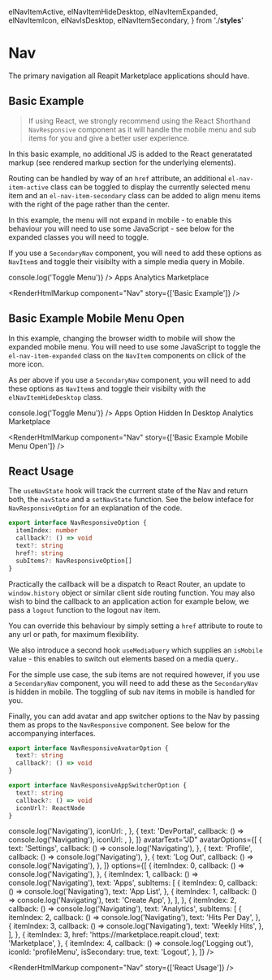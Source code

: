   elNavItemActive,
  elNavItemHideDesktop,
  elNavItemExpanded,
  elNavItemIcon,
  elNavIsDesktop,
  elNavItemSecondary,
} from './__styles__'

<Meta title="Nav" component={NavResponsive} />

# Nav

The primary navigation all Reapit Marketplace applications should have.

## Basic Example

> If using React, we strongly recommend using the React Shorthand `NavResponsive` component as it will handle the mobile menu and sub items for you and give a better user experience.

In this basic example, no additional JS is added to the React generatated markup (see rendered markup section for the underlying elements).

Routing can be handled by way of an `href` attribute, an additional `el-nav-item-active` class can be toggled to display the currently selected menu item and an `el-nav-item-secondary` class can be added to align menu items with the right of the page rather than the center.

In this example, the menu will not expand in mobile - to enable this behaviour you will need to use some JavaScript - see below for the expanded classes you will need to toggle.

If you use a `SecondaryNav` component, you will need to add these options as `NavItem`s and toggle their visibilty with a simple media query in Mobile.

<Canvas>
  <Story name="Basic Example">
    <Nav>
      <NavItem>
        <Icon height="24px" width="100px" icon="reapitLogoInfographic" />
        <Icon
          className={cx(elMlAuto, elMr2, elNavItemHideDesktop)}
          icon="moreSolidSystem"
          fontSize="1.2rem"
          intent="default"
          onClick={() => console.log('Toggle Menu')}
        />
      </NavItem>
      <NavItem className={elNavItemActive} href="https://marketplace.reapit.cloud/apps">
        Apps
      </NavItem>
      <NavItem href="https://developers.reapit.cloud/analytics">Analytics</NavItem>
      <NavItem href="https://marketplace.reapit.cloud">Marketplace</NavItem>
    </Nav>
  </Story>
</Canvas>

<RenderHtmlMarkup component="Nav" story={['Basic Example']} />

## Basic Example Mobile Menu Open

In this example, changing the browser width to mobile will show the expanded mobile menu. You will need to use some JavaScript to toggle the `el-nav-item-expanded` class on the `NavItem` components on cllick of the more icon.

As per above if you use a `SecondaryNav` component, you will need to add these options as `NavItem`s and toggle their visibilty with the `elNavItemHideDesktop` class.

<Canvas>
  <Story name="Basic Example Mobile Menu Open">
    <Nav>
      <NavItem>
        <Icon height="24px" width="100px" icon="reapitLogoInfographic" />
        <Icon
          className={cx(elMlAuto, elMr2, elNavItemHideDesktop)}
          icon="moreSolidSystem"
          fontSize="1.2rem"
          intent="default"
          onClick={() => console.log('Toggle Menu')}
        />
      </NavItem>
      <NavItem className={cx(elNavItemActive, elNavItemExpanded)} href="https://marketplace.reapit.cloud/apps">
        Apps
      </NavItem>
      <NavItem className={cx(elNavItemExpanded, elNavItemHideDesktop)} href="https://marketplace.reapit.cloud">
        Option Hidden In Desktop
      </NavItem>
      <NavItem className={elNavItemExpanded} href="https://developers.reapit.cloud/analytics">
        Analytics
      </NavItem>
      <NavItem className={elNavItemExpanded} href="https://marketplace.reapit.cloud">
        Marketplace
      </NavItem>
    </Nav>
  </Story>
</Canvas>

<RenderHtmlMarkup component="Nav" story={['Basic Example Mobile Menu Open']} />

## React Usage

<ArgsTable component={NavResponsive} />

The `useNavState` hook will track the currrent state of the Nav and return both, the `navState` and a `setNavState` function. See the below inteface for `NavResponsiveOption` for an explanation of the code.

```ts
export interface NavResponsiveOption {
  itemIndex: number
  callback?: () => void
  text?: string
  href?: string
  subItems?: NavResponsiveOption[]
}
```

Practically the callback will be a dispatch to React Router, an update to `window.history` object or similar client side routing function. You may also wish to bind the callback to an application action for example below, we pass a `logout` function to the logout nav item.

You can override this behaviour by simply setting a `href` attribute to route to any url or path, for maximum flexibility.

We also introduce a second hook `useMediaQuery` which supplies an `isMobile` value - this enables to switch out elements based on a media query..

For the simple use case, the sub items are not required however, if you use a `SecondaryNav` component, you will need to add these as the `SecondaryNav` is hidden in mobile. The toggling of sub nav items in mobile is handled for you.

Finally, you can add avatar and app switcher options to the Nav by passing them as props to the `NavResponsive` component. See below for the accompanying interfaces.

```ts
export interface NavResponsiveAvatarOption {
  text?: string
  callback?: () => void
}

export interface NavResponsiveAppSwitcherOption {
  text?: string
  callback?: () => void
  iconUrl?: ReactNode
}
```

<Canvas>
  <Story name="React Usage">
    <NavStateProvider>
      <MediaStateProvider>
        <NavResponsive
          defaultNavIndex={1}
          appSwitcherOptions={[
            {
              text: 'AppMarket',
              callback: () => console.log('Navigating'),
              iconUrl: <Icon icon="reapitLogoSmallInfographic" />,
            },
            {
              text: 'DevPortal',
              callback: () => console.log('Navigating'),
              iconUrl: <Icon icon="reapitLogoSmallInfographic" />,
            },
          ]}
          avatarText="JD"
          avatarOptions={[
            {
              text: 'Settings',
              callback: () => console.log('Navigating'),
            },
            {
              text: 'Profile',
              callback: () => console.log('Navigating'),
            },
            {
              text: 'Log Out',
              callback: () => console.log('Navigating'),
            },
          ]}
          options={[
            {
              itemIndex: 0,
              callback: () => console.log('Navigating'),
            },
            {
              itemIndex: 1,
              callback: () => console.log('Navigating'),
              text: 'Apps',
              subItems: [
                {
                  itemIndex: 0,
                  callback: () => console.log('Navigating'),
                  text: 'App List',
                },
                {
                  itemIndex: 1,
                  callback: () => console.log('Navigating'),
                  text: 'Create App',
                },
              ],
            },
            {
              itemIndex: 2,
              callback: () => console.log('Navigating'),
              text: 'Analytics',
              subItems: [
                {
                  itemIndex: 2,
                  callback: () => console.log('Navigating'),
                  text: 'Hits Per Day',
                },
                {
                  itemIndex: 3,
                  callback: () => console.log('Navigating'),
                  text: 'Weekly Hits',
                },
              ],
            },
            {
              itemIndex: 3,
              href: 'https://marketplace.reapit.cloud',
              text: 'Marketplace',
            },
            {
              itemIndex: 4,
              callback: () => console.log('Logging out'),
              iconId: 'profileMenu',
              isSecondary: true,
              text: 'Logout',
            },
          ]}
        />
      </MediaStateProvider>
    </NavStateProvider>
  </Story>
</Canvas>

<RenderHtmlMarkup component="Nav" story={['React Usage']} />
